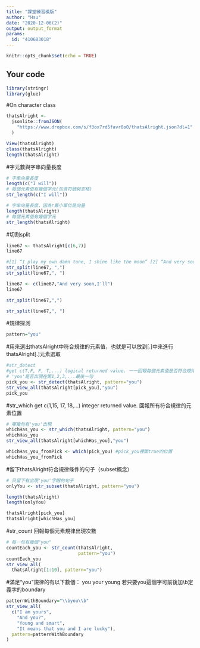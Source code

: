 ---
title: "課堂練習模版"
author: "Hsu"
date: "2020-12-06(2)"
output: output_format
params:
  id: "410683018"
---

```{r setup, include=FALSE}
knitr::opts_chunk$set(echo = TRUE)
```

## Your code

```{r}
library(stringr)
library(glue)
```
#On character class
```{r}
thatsAlright <- 
  jsonlite::fromJSON(
    "https://www.dropbox.com/s/f3ox7rd5favr0o0/thatsAlright.json?dl=1"
  )

View(thatsAlright)
class(thatsAlright)
length(thatsAlright)
```
#字元數與字串向量長度
```{r}
# 字串向量長度
length(c("I will"))
# 每個元素值有幾個字元(包含符號與空格)
str_length(c("I will"))
```
```{r}
# 字串向量長度，因為r最小單位是向量
length(thatsAlright)
# 每個元素值有幾個字元
str_length(thatsAlright)
```
#切割split
```{r}
line67 <- thatsAlright[c(6,7)]
line67
```
```{r}
#[1] “I play my own damn tune, I shine like the moon” [2] “And very soon, I’ll soon fly over you”
str_split(line67, ",")
str_split(line67,", ")
```
```{r}
line67 <- c(line67,"And very soon,I'll")
line67

str_split(line67,",")

str_split(line67,", ")
```
#規律探測
```{r}
pattern="you" 
```
#用來選出thatsAlright中符合規律的元素值，也就是可以放到[.]中來進行thatsAlright[.]元素選取
```{r}
#str_detect
#get c(T,F, F, T,...) logical returned value. 一一回報每個元素值是否符合規律。（產生要不要向量）
# 'you'是否出現在第1,2,3,...最後一句
pick_you <- str_detect(thatsAlright, pattern="you")
str_view_all(thatsAlright[pick_you],"you")
pick_you
```
#str_which
get c(1,15, 17, 18,...) integer returned value. 回報所有符合規律的元素位置

```{r}
# 哪幾句有'you'出現
whichHas_you <- str_which(thatsAlright, pattern="you")
whichHas_you
str_view_all(thatsAlright[whichHas_you],"you")
```
```{r}
whichHas_you_fromPick <- which(pick_you) #pick_you裡面true的位置
whichHas_you_fromPick
```
#留下thatsAlright符合規律條件的句子（subset概念）
```{r}
# 只留下有出現'you'字眼的句子
onlyYou <- str_subset(thatsAlright, pattern="you")

length(thatsAlright)
length(onlyYou)
```
```{r}
thatsAlright[pick_you]
thatsAlright[whichHas_you]
```
#str_count
回報每個元素規律出現次數
```{r}
# 每一句有幾個"you"
countEach_you <- str_count(thatsAlright,
                           pattern="you")
countEach_you
str_view_all(
  thatsAlright[1:10], pattern="you")
```
#滿足“you”規律的有以下數個：
you
your
young
若只要you這個字可前後加\\b定義字的boundary
```{r}
patternWithBoundary="\\byou\\b"
str_view_all(
  c("I am yours",
    "And you?",
    "Young and smart", 
    "It means that you and I are lucky"),
  pattern=patternWithBoundary
)
```

